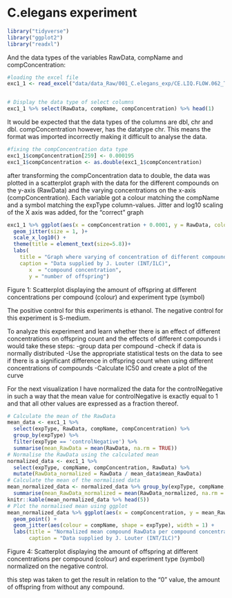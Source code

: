
# C.elegans experiment

```r
library("tidyverse")
library("ggplot2")
library("readxl")
```

And the data types of the variables RawData, compName and compConcentration:
```r
#loading the excel file
exc1_1 <- read_excel("data/data_Raw/001_C.elegans_exp/CE.LIQ.FLOW.062_Tidydata.xlsx")


# Display the data type of select columns
exc1_1 %>% select(RawData, compName, compConcentration) %>% head(1)
```

It would be expected that the data types of the columns are dbl, chr and dbl. compConcentration however, has the datatype chr. This means the format was imported incorrectly making it difficult to analyse the data.

```r
#fixing the compConcentration data type
exc1_1$compConcentration[259] <- 0.000195
exc1_1$compConcentration <- as.double(exc1_1$compConcentration)
```

after transforming the compConcentration data to double, the data was plotted in a scatterplot graph with the data for the different compounds on the y-axis (RawData) and the varying concentrations on the x-axis (compConcentration). Each variable got a colour matching the compName and a symbol matching the expType column-values. Jitter and log10 scaling of the X axis was added, for the "correct" graph

```r
exc1_1 %>% ggplot(aes(x = compConcentration + 0.0001, y = RawData, colour = compName, shape = expType))+
  geom_jitter(size = 1, )+
  scale_x_log10() +
  theme(title = element_text(size=5.8))+
  labs(
    title = "Graph where varying of concentration of different compounds is plotted against the number of offspring",
    caption = "Data supplied by J. Louter (INT/ILC)",
       x  = "compound concentration",
       y = "number of offspring")
```

Figure 1: Scatterplot displaying the amount of offspring at different concentrations per compound (colour) and experiment type (symbol)

The positive control for this experiments is ethanol. The negative control for this experiment is S-medium.

To analyze this experiment and learn whether there is an effect of different concentrations on offspring count and the effects of different compounds i would take these steps:
-group data per compound
-check if data is normally distributed
-Use the appropriate statistical tests on the data to see if there is a significant difference in offspring count when using different concentrations of compounds
-Calculate IC50 and create a plot of the curve


For the next visualization I have normalized the data for the controlNegative in such a way that the mean value for controlNegative is exactly equal to 1 and that all other values are expressed as a fraction thereof. 


```r
# Calculate the mean of the RawData
mean_data <- exc1_1 %>% 
  select(expType, RawData, compName, compConcentration) %>% 
  group_by(expType) %>% 
  filter(expType == 'controlNegative') %>% 
  summarise(mean_RawData = mean(RawData, na.rm = TRUE)) 
# Normalise the RawData using the calculated mean
normalized_data <- exc1_1 %>% 
  select(expType, compName, compConcentration, RawData) %>%
  mutate(RawData_normalized = RawData / mean_data$mean_RawData)
# Calculate the mean of the normalised data
mean_normalized_data <- normalized_data %>% group_by(expType, compName, compConcentration) %>%
  summarise(mean_RawData_normalized = mean(RawData_normalized, na.rm = TRUE))
knitr::kable(mean_normalized_data %>% head(5))
# Plot the normalised mean using ggplot
mean_normalized_data %>% ggplot(aes(x = compConcentration, y = mean_RawData_normalized)) + 
  geom_point() + 
  geom_jitter(aes(colour = compName, shape = expType), width = 1) +
  labs(title = "Normalized mean compound RawData per compound concentration",
       caption = "Data supplied by J. Louter (INT/ILC)") 
```


Figure 4: Scatterplot displaying the amount of offspring at different concentrations per compound (colour) and experiment type (symbol) normalized on the negative control.

this step was taken to get the result in relation to the "0" value, the amount of offspring from without any compound.

\newpage
